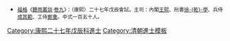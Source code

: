{{Navbox
|name = 康熙二十七年戊辰科殿試金榜
|title = 康熙二十七年（[[1688年]]）戊辰科殿試金榜
|titlestyle = background-color:#FFD700;
|image =
|style = width:100%;text-align:center; 
|groupstyle = text-align:center; background-color:#FFD700;
|liststyle = text-align:center;
|state = {{{state<includeonly>|collapsed</includeonly>}}}
|group1 = 第一甲<br>賜進士及第<br>共3名
|list1 = '''[[沈廷文]]''' - '''[[查嗣韓]]''' - '''[[張豫章]]'''

|group2 = 第二甲<br>賜進士出身<br>共40名
|list2 = [[范光陽]] - [[查昇|查　昇]] - [[吳世燾]] - [[沈宗敬]] - [[湯右曾]] - [[項亦鑾]] - [[徐賓|徐　賓]] - [[楊崙|楊　崙]] - [[王原|王　原]] - [[陶元淳]]<br>[[兆士藟]] - [[吳暻|吳　暻]] - [[劉灝 (康熙進士)|劉　灝]] - [[翁嵩年]] - [[錢天定]] - [[張尙瑗]] - [[王懿|王　懿]] - [[張恕可]] - [[繆繼讓]] - [[王傑 (康熙進士)|王　傑]]<br>[[張復 (康熙進士)|張　復]] - [[史申義|史　伸]] - [[趙鳳詔]] - [[馮㻾|馮　㻾]]<!---上雍下玉---> - [[彭殿元]] - [[呂澄|呂　澄]] - [[介孝瑞]] - [[宋元徵]] - [[湯傳榘]] - [[郝士鈞]]<br>[[李本涵]] - [[孫致彌]] - [[陳綍|陳　綍]] - [[陸寅|陸　寅]] - [[戴振河]] - [[錢斾|錢　斾]] - [[梁佩蘭]] - [[胡纘|胡　纘]] - [[余毓澄]] - [[凌紹雯]]

|group3 = 第三甲<br>賜同進士出身<br>共103名
|list3 = [[陳于豫]] - [[錢以塏]] - [[惠潤|惠　潤]] - [[何炯 (康熙進士)|何　炯]] - [[馬文煜]] - [[竇克勤]] - [[陳大章]] - [[彭始搏]] - [[李紳文]] - [[潘錦|潘　錦]]<br>[[丁棠發]] - [[謝乃果]] - [[陳元 (康熙進士)|陳　元]] - [[沈佳|沈　佳]] - [[石爲崧]] - [[陸毅 (康熙進士)|陸　毅]] - [[劉以貴]] - [[萬世馨]] - [[唐鴻舉]] - [[唐孫華]]<br>[[舒寬|舒　寬]] - [[蔡秉公]] - [[王奭|王　奭]] - [[施震銓]] - [[王濬 (康熙進士)|王　濬]] - [[李斯義]] - [[王俊|王　俊]] - [[陳書 (康熙進士)|陳　書]] - [[李柟|李　柟]] - [[錢廷銓]]<br>[[陶士銑]] - [[顏光缴]] - [[吳煒|吳　煒]] - [[史逸堂]] - [[秦擴|秦　擴]] - [[施何牧|何　牧]] - [[李樸大]] - [[于澧|-{于}-　澧]] - [[鄒士璁]] - [[張曾裕]]<br>[[林文英 (清朝)|林文英]] - [[王左待]] - [[趙悳吉]] - [[王式穀]] - [[張子發]] - [[何遠 (清朝)|何　遠]] - [[冀靖遠]] - [[盧炳|盧　炳]] - [[房蘭若]] - [[王升 (康熙進士)|王　升]]<br>[[徐廣淵]] - [[葉渟|葉　渟]] - [[杜繼美]] - [[馮文蔚 (康熙進士)|馮文蔚]] - [[劉扶曦]] - [[鄭梁|鄭　梁]] - [[陶自悅]] - [[陳銳 (康熙戊辰進士)|陳　銳]] - [[王璋 (康熙進士)|王　璋]] - [[徐履端]]<br>[[馬殷輅]] - [[潘宗洛]] - [[王簡之]] - [[方永澄]] - [[金皐謝]] - [[宋朝楠]] - [[王允澤]] - [[趙俞|趙　俞]] - [[謝乃實]] - [[杜淇英]]<br>[[王翰 (康熙進士)|王　翰]] - [[白畿|白　畿]] - [[聶淵耳]] - [[程珣|程　珣]] - [[李晥|李　晥]] - [[趙世鐸]] - [[侯明|侯　明]] - [[董思凝]] - [[楊錫冕]] - [[徐日晅]]<br>[[田畇|田　畇]] - [[田多眷]] - [[于纘|-{于}-　纘]] - [[范光宗]] - [[李期遠]] - [[田從典]] - [[張福衍]] - [[高人龍]] - [[王甲士]] - [[張弘圖]]<br>[[戴超|戴　超]] - [[邢芳奕]] - [[裴大夏]] - [[周鏞|周　鏞]] - [[吳震生]] - [[徐晉|徐　晉]] - [[盧錫晉]] - [[張翼 (康熙進士)|張　翼]] - [[楊之徐]] - [[張士錦]]<br>[[劉廷理]] - [[郭徽祚]] - [[袁格|袁　格]]<span style="color: #FFFFFF;"> - －－－ - －－－ - －－－ - －－－ - －－－ - －－－ - －－－</span>
|belowstyle = text-align: center; background-color:#FFD700;
|below='''前一科：[[Template:康熙二十四年乙丑科殿試金榜|康熙二十四年乙丑科]]　'''·'''　後一科：[[Template:康熙三十年辛未科殿試金榜|康熙三十年辛未科]]'''<br>'''同科進士：[[Template:康熙二十七年戊辰科武殿試金榜|康熙二十七年戊辰武科]]'''
}}
[[Category:康熙二十七年戊辰科進士]]
<noinclude>
[[Category:康熙二十七年戊辰科進士| ]]
[[Category:清朝進士模板]]
*<small>[[福格]]《[[聽雨叢談]]·[[s:聽雨叢談/卷09|卷九]]》：（康熙）二十七年戊辰會試。主司：內閣[[王熙]]、刑書[[徐乾學|徐-{乾}-學]]、兵侍[[成其範]]、工侍[[鄭重]]。中式一百五十人。</small>
</noinclude>